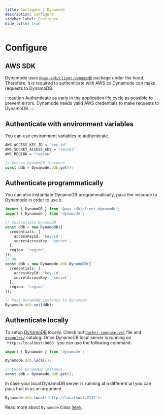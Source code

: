 ```yaml
---
title: Configure | Dynamode
description: Configure
sidebar_label: Configure
hide_title: true
---
```


# Configure

## AWS SDK

Dynamode uses [`@aws-sdk/client-dynamodb`](https://www.npmjs.com/package/@aws-sdk/client-dynamodb) package under the hood. Therefore, it is required to authenticate with AWS so Dynamode can make requests to DynamoDB.

:::caution
Authenticate as early in the application life cycle as possible to prevent errors. Dynamode needs valid AWS credentials to make requests to DynamoDB.
:::

## Authenticate with environment variables

You can use environment variables to authenticate.

```bash
AWS_ACCESS_KEY_ID = "key-id"
AWS_SECRET_ACCESS_KEY = "secret"
AWS_REGION = "region"
```

```ts
// Access DynamoDB instance
const ddb = Dynamode.ddb.get();
```

## Authenticate programmatically

You can also instantiate DynamoDB programmatically, pass the instance to Dynamode in order to use it.

```ts
import { DynamoDB } from '@aws-sdk/client-dynamodb';
import { Dynamode } from 'dynamode';

// Instantiate DynamoDB
const ddb = new DynamoDB({
  credentials: {
    accessKeyId: 'key-id',
    secretAccessKey: 'secret',
  },
  region: 'region',
});
// OR
const ddb = new Dynamode.ddb.DynamoDB({
  credentials: {
    accessKeyId: 'key-id',
    secretAccessKey: 'secret',
  },
  region: 'region',
});

// Pass DynamoDB instance to Dynamode
Dynamode.ddb.set(ddb);
```

## Authenticate locally

To setup [DynamoDB](https://docs.aws.amazon.com/amazondynamodb/latest/developerguide/DynamoDBLocal.html) locally. Check out [`docker-compose.yml`](https://github.com/blazejkustra/dynamode/blob/master/examples/docker-compose.yml) file and [`examples/`](https://github.com/blazejkustra/dynamode/blob/master/examples/) catalog. Once DynamoDB local server is running on `'http://localhost:8000'` you can use the following command.

```ts
import { Dynamode } from 'dynamode';

Dynamode.ddb.local();

// Local DynamoDB instance
const ddb = Dynamode.ddb.get();
```

In case your local DynamoDB server is running at a different url you can pass that in as an argument.

```ts
Dynamode.ddb.local('http://localhost:2137');
```

Read more about `Dynamode` class [here](/docs/guide/dynamode).
